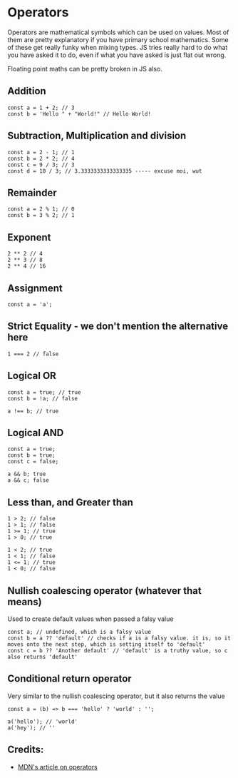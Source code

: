 # Operators

Operators are mathematical symbols which can be used on values.
Most of them are pretty explanatory if you have primary school mathematics.
Some of these get really funky when mixing types. JS tries really
hard to do what you have asked it to do, even if what you have asked is
just flat out wrong.

Floating point maths can be pretty broken in JS also.

## Addition

```JS
const a = 1 + 2; // 3
const b = 'Hello " + "World!" // Hello World!
```

## Subtraction, Multiplication and division

```JS
const a = 2 - 1; // 1
const b = 2 * 2; // 4
const c = 9 / 3; // 3
const d = 10 / 3; // 3.3333333333333335 ----- excuse moi, wut
```

## Remainder

```JS
const a = 2 % 1; // 0
const b = 3 % 2; // 1
```

## Exponent

```JS
2 ** 2 // 4
2 ** 3 // 8
2 ** 4 // 16
```
## Assignment

```JS
const a = 'a';
```

## Strict Equality - we don't mention the alternative here

```JS
1 === 2 // false
```

## Logical OR

```JS
const a = true; // true
const b = !a; // false

a !== b; // true
```

## Logical AND

```JS
const a = true;
const b = true;
const c = false;

a && b; true
a && c; false
```

## Less than, and Greater than
```JS
1 > 2; // false
1 > 1; // false
1 >= 1; // true
1 > 0; // true

1 < 2; // true
1 < 1; // false
1 <= 1; // true
1 < 0; // false
```

## Nullish coalescing operator (whatever that means)

Used to create default values when passed a falsy value

```JS
const a; // undefined, which is a falsy value
const b = a ?? 'default' // checks if a is a falsy value. it is, so it moves onto the next step, which is setting itself to 'default'
const c = b ?? 'Another default' // 'default' is a truthy value, so c also returns 'default'
```

## Conditional return operator

Very similar to the nullish coalescing operator, but it also returns the value

```JS
const a = (b) => b === 'hello' ? 'world' : '';

a('hello'); // 'world'
a('hey'); // ''
```

## Credits:

- [MDN's article on operators][mdn]

[mdn]: https://developer.mozilla.org/en-US/docs/Web/JavaScript/Guide/Expressions_and_Operators
